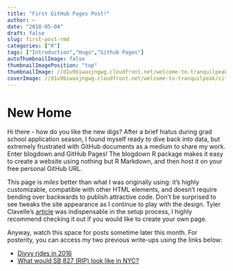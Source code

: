```yaml
---
title: "First GitHub Pages Post!"
author: ~
date: "2018-05-04"
draft: false
slug: first-post-rmd
categories: ["R"]
tags: ["Introduction","Hugo","Github Pages"]
autoThumbnailImage: false
thumbnailImagePosition: "top"
thumbnailImage: //d1u9biwaxjngwg.cloudfront.net/welcome-to-tranquilpeak/city-750.jpg
coverImage: //d1u9biwaxjngwg.cloudfront.net/welcome-to-tranquilpeak/city.jpg
---
```


# New Home

Hi there - how do you like the new digs? After a brief hiatus during grad school application season, I found myself ready to dive back into data, but extremely frustrated with GitHub documents as a medium to share my work. Enter blogdown and GitHub Pages! The blogdown R package makes it easy to create a website using nothing but R Markdown, and then host it on your free personal GitHub URL.

This page is *miles* better than what I was originally using: it's highly customizable, compatible with other HTML elements, and doesn't require bending over backwards to publish attractive code. Don't be surprised to see tweaks the site appearance as I continue to play with the design. Tyler Clavelle's [article](https://tclavelle.github.io/blog/blogdown_github/) was indispensable in the setup process, I highly recommend checking it out if you would like to create your own page.

Anyway, watch this space for posts sometime later this month. For posterity, you can access my two previous write-ups using the links below:

* [Divvy rides in 2016](https://github.com/sean-connelly/Divvy/blob/master/Divvy.md)
* [What would SB 827 (RIP) look like in NYC?](https://github.com/sean-connelly/Zoning/blob/master/Zoning.md)

